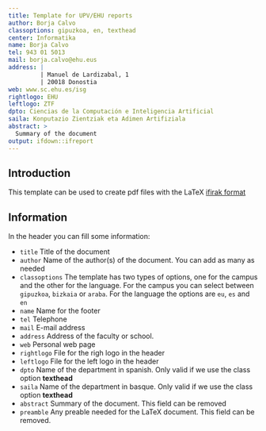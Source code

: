 ```yaml
---
title: Template for UPV/EHU reports
author: Borja Calvo
classoptions: gipuzkoa, en, texthead
center: Informatika
name: Borja Calvo
tel: 943 01 5013
mail: borja.calvo@ehu.eus
address: | 
         | Manuel de Lardizabal, 1
         | 20018 Donostia
web: www.sc.ehu.es/isg
rightlogo: EHU
leftlogo: ZTF
dpto: Ciencias de la Computación e Inteligencia Artificial
saila: Konputazio Zientziak eta Adimen Artifiziala
abstract: >
  Summary of the document
output: ifdown::ifreport
---
```


## Introduction

This template can be used to create pdf files with the LaTeX [ifirak format](https://github.com/b0rxa/iflatex)

## Information
In the header you can fill some information:

* `title` Title of the document
* `author` Name of the author(s) of the document. You can add as many as needed
* `classoptions` The template has two types of options, one for the campus and the other for the language. For the campus you can select between `gipuzkoa`, `bizkaia` or `araba`. For the language the options are `eu`, `es` and `en`
* `name` Name for the footer
* `tel` Telephone
* `mail` E-mail address
* `address` Address of the faculty or school.
* `web` Personal web page
* `rightlogo` File for the righ logo in the header
* `leftlogo` File for the left logo in the header
* `dpto` Name of the department in spanish. Only valid if we use the class option **texthead**
* `saila` Name of the department in basque. Only valid if we use the class option **texthead**
* `abstract` Summary of the document. This field can be removed
* `preamble` Any preable needed for the LaTeX document. This field can be removed.

